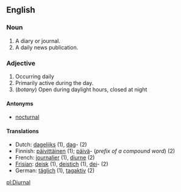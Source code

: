 ==English==

=== Noun ===

# A diary or journal.
# A daily news publication.

===Adjective===
# Occurring daily
# Primarily active during the day.
# (''botany'') Open during daylight hours, closed at night
{{seeCites}}

====Antonyms====
*[[nocturnal]]

====Translations====
*Dutch: [[dagelijks]] (1), [[dag]]- (2)
*Finnish: [[päivittäinen]] (1); [[päivä]]- (''prefix of a compound word'') (2)
*French: [[journalier]] (1), [[diurne]] (2)
*[[Frisian]]: [[deisk]] (1), [[deistich]] (1), [[dei]]- (2)
*German: [[täglich]] (1), [[tagaktiv]] (2)

[[pl:Diurnal]]
